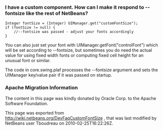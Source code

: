 <!--

    Licensed to the Apache Software Foundation (ASF) under one
    or more contributor license agreements.  See the NOTICE file
    distributed with this work for additional information
    regarding copyright ownership.  The ASF licenses this file
    to you under the Apache License, Version 2.0 (the
    "License"); you may not use this file except in compliance
    with the License.  You may obtain a copy of the License at

      http://www.apache.org/licenses/LICENSE-2.0

    Unless required by applicable law or agreed to in writing,
    software distributed under the License is distributed on an
    "AS IS" BASIS, WITHOUT WARRANTIES OR CONDITIONS OF ANY
    KIND, either express or implied.  See the License for the
    specific language governing permissions and limitations
    under the License.

-->

===I have a custom component. How can I make it respond to --fontsize like the rest of NetBeans?===
<pre>
Integer fontSize = (Integer) UIManager.get("customFontSize");
if (fontSize != null) {
    //--fontsize was passed - adjust your fonts accordingly
}
</pre>

You can also just set your font with UIManager.getFont("controlFont") which
will be set according to --fontsize, but sometimes you do need the actual
value for using fixed width fonts or computing fixed cell height for an
unusual font or similar.

The code in core.swing.plaf processes the --fontsize argument and sets the
UIManager key/value pair if it was passed on startup.

===Apache Migration Information===

The content in this page was kindly donated by Oracle Corp. to the
Apache Software Foundation.

This page was exported from http://wiki.netbeans.org/DevFaqCustomFontSize , 
that was last modified by NetBeans user Tboudreau 
on 2010-02-25T16:22:26Z.

